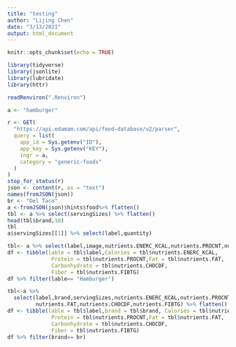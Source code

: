 ---
title: "testing"
author: "Lijing Chen"
date: "3/13/2021"
output: html_document
---

```{r setup, include=FALSE}
knitr::opts_chunk$set(echo = TRUE)
```

```{r}
library(tidyverse)
library(jsonlite)
library(lubridate)
library(httr)
```

```{r}
readRenviron(".Renviron")
```

```{r}
a <- "hamburger"

r <- GET(
  "https://api.edamam.com/api/food-database/v2/parser",
  query = list(
    app_id = Sys.getenv("ID"),
    app_key = Sys.getenv("KEY"),
    ingr = a,
    category = "generic-foods"
  )
)
stop_for_status(r)
json <- content(r, as = "text")
names(fromJSON(json))
br <- "Del Taco"
a <-fromJSON(json)$hints$food%>% flatten()
tbl <- a %>% select(servingSizes) %>% flatten()
head(tbl$brand,10)
tbl
a$servingSizes[[1]] %>% select(label,quantity)
```

```{r}
tbl<- a %>% select(label,image,nutrients.ENERC_KCAL,nutrients.PROCNT,nutrients.FAT,nutrients.CHOCDF,nutrients.FIBTG) %>% flatten()
df <- tibble(lable = tbl$label,Calories = tbl$nutrients.ENERC_KCAL,
              Protein = tbl$nutrients.PROCNT,Fat = tbl$nutrients.FAT,
              Carbonhydrate = tbl$nutrients.CHOCDF,
              Fiber = tbl$nutrients.FIBTG)
df %>% filter(lable== "Hamburger")
```


```{r}
tbl<-a %>% 
  select(label,brand,servingSizes,nutrients.ENERC_KCAL,nutrients.PROCNT,
         nutrients.FAT,nutrients.CHOCDF,nutrients.FIBTG) %>% flatten()
df <- tibble(lable = tbl$label,brand = tbl$brand, Calories = tbl$nutrients.ENERC_KCAL,
              Protein = tbl$nutrients.PROCNT,Fat = tbl$nutrients.FAT,
              Carbonhydrate = tbl$nutrients.CHOCDF,
              Fiber = tbl$nutrients.FIBTG)
df %>% filter(brand== br)
```

